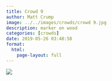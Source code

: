 ```yaml
---
title: Crowd 9
author: Matt Crump
image: ../../images/crowds/crowd 9.jpg
description: marker on wood
categories: [crowds]
date: 2019-05-26 03:48:58
format:
  html:
    page-layout: full
---
```


![](../../images/crowds/crowd 9.jpg)

